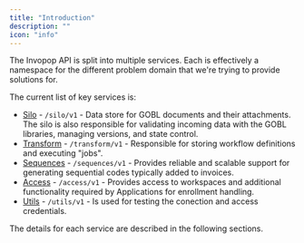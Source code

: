 ```yaml
---
title: "Introduction"
description: ""
icon: "info"
---
```


The Invopop API is split into multiple services. Each is effectively a namespace
for the different problem domain that we're trying to provide solutions for.

The current list of key services is:

- [Silo](/api/silo) - `/silo/v1` - Data store for GOBL documents and their attachments. The silo is also responsible for validating incoming data with the GOBL libraries, managing versions, and state control.
- [Transform](/api/transform) - `/transform/v1` - Responsible for storing workflow definitions and executing "jobs".
- [Sequences](/api/sequences) - `/sequences/v1` - Provides reliable and scalable support for generating sequential codes typically added to invoices.
- [Access](/api/access) - `/access/v1` - Provides access to workspaces and additional functionality required by Applications for enrollment handling.
- [Utils](/api/utils/ping) - `/utils/v1` - Is used for testing the conection and access credentials.

The details for each service are described in the following sections.
